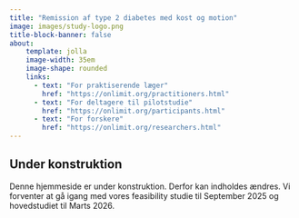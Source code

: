 ```yaml
---
title: "Remission af type 2 diabetes med kost og motion"
image: images/study-logo.png
title-block-banner: false
about:
    template: jolla
    image-width: 35em
    image-shape: rounded
    links:
      - text: "For praktiserende læger"
        href: "https://onlimit.org/practitioners.html"
      - text: "For deltagere til pilotstudie"
        href: "https://onlimit.org/participants.html"
      - text: "For forskere"
        href: "https://onlimit.org/researchers.html"
---
```


::: {.callout-warning appearance="simple"}
## Under konstruktion

Denne hjemmeside er under konstruktion. Derfor kan indholdes ændres. Vi
forventer at gå igang med vores feasibility studie til September 2025 og
hovedstudiet til Marts 2026.
:::
